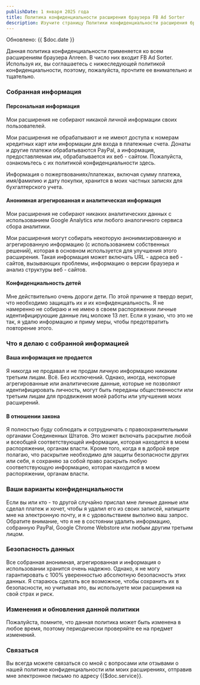 ```yaml
---
publishDate: 1 января 2025 года
title: Политика конфиденциальности расширения браузера FB Ad Sorter
description: Изучите страницу Политики конфиденциальности расширения браузера FB Ad Sorter. Когда вы ищете наилучший FB Ad Sorter для своей компании, сравниваете его с другими инструментами управления рекламой или проверяете отзывы пользователей, ваша конфиденциальность является нашей главной заботой. Независимо от того, используете ли вы бесплатные инструменты, интегрируете с Facebook Business Suite или сосредотачиваетесь на таргетировании и анализе рекламы, мы обрабатываем ваши данные с особой осторожностью. Для малого бизнеса, пользователей электронной коммерции и тех, кто управляет несколькими рекламными аккаунтами, наша политика конфиденциальности гарантирует, что при использовании таких функций, как простая настройка, использование API и креативное улучшение рекламы, ваши личные данные остаются в безопасности. Не беспокойтесь, когда измеряете эффективность рекламы и принимаете решения на основе данных. 
---
```


Обновлено: {{ $doc.date }}

Данная политика конфиденциальности применяется ко всем расширениям браузера Anreen. В число них входит FB Ad Sorter. Используя их, вы соглашаетесь с нижеследующей политикой конфиденциальности, поэтому, пожалуйста, прочтите ее внимательно и тщательно.

### Собранная информация
#### Персональная информация
Мои расширения не собирают никакой личной информации своих пользователей.

Мои расширения не обрабатывают и не имеют доступа к номерам кредитных карт или информации для входа в платежные счета. Донаты и другие платежи обрабатываются PayPal, а информация, предоставляемая им, обрабатывается их веб - сайтом. Пожалуйста, ознакомьтесь с их политикой конфиденциальности здесь.

Информация о пожертвованиях/платежах, включая сумму платежа, имя/фамилию и дату покупки, хранится в моих частных записях для бухгалтерского учета.

#### Анонимная агрегированная и аналитическая информация
Мои расширения не собирают никаких аналитических данных с использованием Google Analytics или любого аналогичного сервиса сбора аналитики.

Мои расширения могут собирать некоторую анонимизированную и агрегированную информацию (с использованием собственных решений), которая в основном используется для улучшения этого расширения. Такая информация может включать URL - адреса веб - сайтов, вызывающих проблемы, информацию о версии браузера и анализ структуры веб - сайтов.

#### Конфиденциальность детей
Мне действительно очень дороги дети. По этой причине я твердо верит, что необходимо защищать их и их конфиденциальность. Я не намеренно не собираю и не имею в своем распоряжении личные идентифицирующие данные лиц моложе 13 лет. Если я узнаю, что это не так, я удалю информацию и приму меры, чтобы предотвратить повторение этого.

### Что я делаю с собранной информацией
#### Ваша информация не продается
Я никогда не продавал и не продам личную информацию никаким третьим лицам. Всё. Без исключений. Однако, иногда, некоторые агрегированные или аналитические данные, которые не позволяют идентифицировать личность, могут быть переданы общественности или третьим лицам для продвижения моей работы или улучшения моих расширений.

#### В отношении закона
Я полностью буду соблюдать и сотрудничать с правоохранительными органами Соединенных Штатов. Это может включать раскрытие любой и всеобщей соответствующей информации, которая находится в моем распоряжении, органам власти.
Кроме того, когда я в доброй вере полагаю, что раскрытие необходимо для защиты безопасности других или себя, я сохраняю за собой право раскрыть любую соответствующую информацию, которая находится в моем распоряжении, органам власти.

### Ваши варианты конфиденциальности
Если вы или кто - то другой случайно прислал мне личные данные или сделал платеж и хочет, чтобы я удалил его из своих записей, напишите мне на электронную почту, и я с удовольствием выполню ваш запрос. Обратите внимание, что я не в состоянии удалить информацию, собранную PayPal, Google Chrome Webstore или любым другим третьим лицом.

### Безопасность данных
Все собранная анонимная, агрегированная и информация о использовании хранится очень надежно. Однако, я не могу гарантировать с 100% уверенностью абсолютную безопасность этих данных. Я стараюсь сделать все возможное, чтобы сохранить их в безопасности, но учитывая это, вы используете мои расширения на свой страх и риск.

### Изменения и обновления данной политики
Пожалуйста, помните, что данная политика может быть изменена в любое время, поэтому периодически проверяйте ее на предмет изменений.

### Связаться
Вы всегда можете связаться со мной с вопросами или отзывами о нашей политике конфиденциальности или моих расширениях, отправив мне электронное письмо по адресу {{$doc.service}}.
